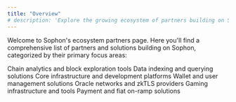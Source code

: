 ```yaml
---
title: "Overview"
# description: 'Explore the growing ecosystem of partners building on Sophon'
---
```


Welcome to Sophon's ecosystem partners page. Here you'll find a comprehensive list of partners and solutions building on Sophon, categorized by their primary focus areas:

<CardGroup cols={3}>
  <Card
    title="Block Explorers"
    icon="magnifying-glass-chart"
    href="/build/ecosystem/block-explorers"
  >
    Chain analytics and block exploration tools
  </Card>
  <Card
    title="Indexers"
    icon="database"
    href="/build/ecosystem/indexers"
  >
    Data indexing and querying solutions
  </Card>
  <Card
    title="Infrastructure"
    icon="server"
    href="/build/ecosystem/infrastructure"
  >
    Core infrastructure and development platforms
  </Card>
  <Card
    title="Account Abstraction"
    icon="wallet"
    href="/build/ecosystem/account-abstraction"
  >
    Wallet and user management solutions
  </Card>
  <Card
    title="Oracles & zkTLS"
    icon="satellite-dish"
    href="/build/ecosystem/oracles"
  >
    Oracle networks and zkTLS providers
  </Card>
  <Card title="Gaming" icon="gamepad" href="/build/ecosystem/gaming">
    Gaming infrastructure and tools
  </Card>
  <Card title="Payments" icon="credit-card" href="/build/ecosystem/payments">
    Payment and fiat on-ramp solutions
  </Card>
</CardGroup>
